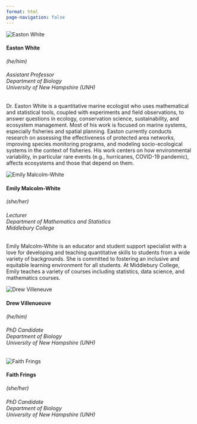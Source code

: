 ```yaml
---
format: html
page-navigation: false
---
```



::: {.grid}

::: {.g-col-6}

<div class="bio-card">
  <img src="https://www.shoalsmarinelaboratory.org/sites/default/files/styles/max_width_1200px/public/media/2023-11/easton-white.webp?itok=lmd6LBgg" alt="Easton White">
  <h4>Easton White</h4>
  <p><i> (he/him)</i> </p>
  <h6>Assistant Professor<br>
  Department of Biology<br>
  University of New Hampshire (UNH)</h6>

  <p>Dr. Easton White is a quantitative marine ecologist who uses mathematical and statistical tools, coupled with experiments and field observations, to answer questions in ecology, conservation science, sustainability, and ecosystem management. Most of his work is focused on marine systems, especially fisheries and spatial planning. Easton currently conducts research on assessing the effectiveness of protected area networks, improving species monitoring programs, and modeling socio-ecological systems in the context of fisheries. His work centers on how environmental variability, in particular rare events (e.g., hurricanes, COVID-19 pandemic), affects ecosystems and those that depend on them.</p>
</div>

:::

::: {.g-col-6}

<div class="bio-card">
  <img src="images/EMW.jpg" alt="Emily Malcolm-White">
  <h4>Emily Malcolm-White </h4>
  <p><i>(she/her)</i></p>
  <h6>Lecturer<br> 
  Department of Mathematics and Statistics<br>
  Middlebury College </h6>
  <p>Emily Malcolm-White is an educator and student support specialist with a love for developing and teaching quantitative skills to students from a wide variety of backgrounds. She is committed to fostering an inclusive and equitable learning environment for all students. At Middlebury College, Emily teaches a variety of courses including statistics, data science, and mathematics courses.  </p>
</div>  

:::

::: {.g-col-6}
<div class="bio-card">
  <img src="images/DV.png" alt="Drew Villeneuve">
  <h4>Drew Villenueuve</h4>
  <p><i> (he/him)</i> </p>
  <h6>PhD Candidate<br>
  Department of Biology<br>
  University of New Hampshire (UNH)</h6>
</div> 
:::


::: {.g-col-6}
<div class="bio-card">
  <img src="images/ff.png" alt="Faith Frings">
  <h4>Faith Frings </h4>
  <p><i>(she/her)</i></p>
  <h6>PhD Candidate<br>
  Department of Biology<br>
  University of New Hampshire (UNH)</h6>
</div> 
:::

:::

